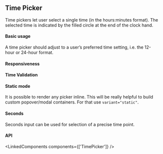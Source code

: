 

<PageMeta component="TimePicker" />

## Time Picker

Time pickers let user select a single time (in the hours:minutes format).
The selected time is indicated by the filled circle at the end of the clock hand.

<Ad />

#### Basic usage

A time picker should adjust to a user’s preferred time setting, i.e. the 12-hour or 24-hour format.

<Example source={BasicTimePicker} />

#### Responsiveness

<Example source={TimePickers} />

#### Time Validation

<Example source={TimeValidation} />

#### Static mode

It is possible to render any picker inline. This will be really helpful to build custom popover/modal containers.
For that use `variant="static"`.

<Hidden smDown>
  <Example paddingBottom source={StaticTimePicker} />
</Hidden>

#### Seconds

Seconds input can be used for selection of a precise time point.

<Example source={SecondsTimePicker} />

#### API

<LinkedComponents components={['TimePicker']} />
